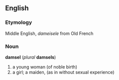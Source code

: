 == English ==
=== Etymology ===
Middle English, ''dameisele'' from Old French
=== Noun ===
'''damsel''' (''plural'' '''damsels''')
# a young woman (of noble birth)
# a girl; a maiden, (as in without sexual experience)